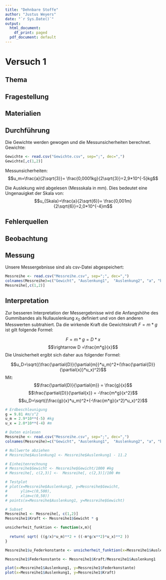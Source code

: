 ```yaml
---
title: "Dehnbare Stoffe"
author: "Justus Weyers"
date: "`r Sys.Date()`"
output:
  html_document:
    df_print: paged
  pdf_document: default
---
```

# Versuch 1

## Thema

## Fragestellung

## Materialien

## Durchführung

Die Gewichte werden gewogen und die Messunsicherheiten berechnet.
Gewichte:
```r
Gewichte <- read.csv("Gewichte.csv", sep=";", dec=",")
Gewichte[,c(1,2)]
```

Messunsicherheiten: 
$$u_m=\frac{a}{2\sqrt{3}}= \frac{0,0001kg}{2\sqrt{3}}=2,9*10^{-5}kg$$

Die Auslekung wird abgelesen (Messskala in mm). Dies bedeutet eine Ungenauigket der Skala von:
$$u_{Skala}=\frac{a}{2\sqrt{6}}= \frac{0,001m}{2\sqrt{6}}=2,0*10^{-4}m$$


## Fehlerquellen 

## Beobachtung 

## Messung
Unsere Messergebnisse sind als csv-Datei abgespeichert:

```r
Messreihe <- read.csv("Messreihe.csv", sep=";", dec=",")
colnames(Messreihe)=c("Gewicht", "Auslenkung1",  "Auslenkung2", "a", "b")
Messreihe[,c(1,2)]
```



## Interpretation

Zur besseren Interpretation der Messergebnisse wird die Anfangshöhe des Gummibandes als Nullauslenkung $x_0$ definiert und von den anderen Messwerten subtrahiert. 
Da die wirkende Kraft die Gewichtskraft $F=m*g$ ist gilt folgende Formel:

$$F = m * g = D*x$$
$$\rightarrow D =\frac{m*g}{x}$$
Die Unsicherheit ergibt sich daher aus folgender Formel:

$$u_D=\sqrt{(\frac{\partial{D}}{\partial{m}}*u_m)^2+(\frac{\partial{D}}{\partial{x}}*u_x)^2}$$
Mit:
$$\frac{\partial{D}}{\partial{m}} = \frac{g}{x}$$
$$\frac{\partial{D}}{\partial{x}} = -\frac{m*g}{x^2}$$
$$u_D=\sqrt{(\frac{g}{x}*u_m)^2+(-\frac{m*g}{x^2}*u_x)^2}$$


```r
# Erdbeschleunigung
g = 9.81 #m/s^2
u_m = 2.9*10**(-5) #kg
u_x = 2.0*10**(-4) #m

# Daten einlesen
Messreihe <- read.csv("Messreihe.csv", sep=";", dec=",")
colnames(Messreihe)=c("Gewicht", "Auslenkung1",  "Auslenkung2", "a", "b")

# Nullwerte abziehen
# Messreihe$Auslenkung1 <- Messreihe$Auslenkung1 - 11.2

# Einheitenrechnung
# Messreihe$Gewicht <- Messreihe$Gewicht/1000 #kg
# Messreihe[, c(2,3)] <-  Messreihe[, c(2,3)]/100 #m

# Testplot
# plot(x=Messreihe$Auslenkung2, y=Messreihe$Gewicht, 
#      ylim=c(0,500),
#      xlim=c(0,50))
# points(x=Messreihe$Auslenkung1, y=Messreihe$Gewicht)

# Subset
Messreihe1 <- Messreihe[, c(1,2)]
Messreihe1$Kraft <- Messreihe1$Gewicht * g

unsicherheit_funktion <- function(x,m){
 
  return( sqrt( ((g/x)*u_m)**2 + ((-m*g/x**2)*u_x)**2 ))
}

Messreihe1$u_Federkonstante <- unsicherheit_funktion(x=Messreihe1$Auslenkung1,m=Messreihe1$Gewicht)

Messreihe1$Federkonstante <- Messreihe1$Kraft/Messreihe1$Auslenkung1

plot(x=Messreihe1$Auslenkung1, y=Messreihe1$Federkonstante)
plot(x=Messreihe1$Auslenkung1, y=Messreihe1$Kraft)
```

